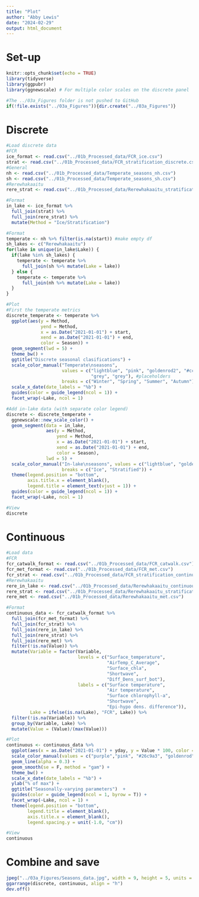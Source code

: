```yaml
---
title: "Plot"
author: "Abby Lewis"
date: "2024-02-29"
output: html_document
---
```


# Set-up

```r
knitr::opts_chunk$set(echo = TRUE)
library(tidyverse)
library(ggpubr)
library(ggnewscale) # For multiple color scales on the discrete panel

#The ../03a_Figures folder is not pushed to GitHub
if(!file.exists("../03a_Figures")){dir.create("../03a_Figures")}
```

# Discrete

```r
#Load discrete data
#FCR
ice_format <- read.csv("../01b_Processed_data/FCR_ice.csv") 
strat <- read.csv("../01b_Processed_data/FCR_stratification_discrete.csv") 
#General
nh <- read.csv("../01b_Processed_data/Temperate_seasons_nh.csv")
sh <- read.csv("../01b_Processed_data/Temperate_seasons_sh.csv")
#Rerewhakaaitu
rere_strat <- read.csv("../01b_Processed_data/Rerewhakaaitu_stratification_discrete.csv") 

#Format
in_lake <- ice_format %>%
  full_join(strat) %>% 
  full_join(rere_strat) %>%
  mutate(Method = "Ice/Stratification")

#Format
temperate <- nh %>% filter(is.na(start)) #make empty df
sh_lakes <- c("Rerewhakaaitu")
for(lake in unique(in_lake$Lake)) {
  if(lake %in% sh_lakes) {
    temperate <- temperate %>%
      full_join(sh %>% mutate(Lake = lake))
  } else {
    temperate <- temperate %>%
      full_join(nh %>% mutate(Lake = lake))
  }
}

#Plot
#First the temperate metrics
discrete_temperate <- temperate %>%
  ggplot(aes(y = Method, 
             yend = Method, 
             x = as.Date("2021-01-01") + start, 
             xend = as.Date("2021-01-01") + end, 
             color = Season)) +
  geom_segment(lwd = 5) +
  theme_bw() +
  ggtitle("Discrete seasonal clasifications") +
  scale_color_manual("Temperate\nseasons",
                     values = c("lightblue", "pink", "goldenrod2", "#cc5500", 
                                "grey", "grey"), #placeholders
                     breaks = c("Winter", "Spring", "Summer", "Autumn")) +
  scale_x_date(date_labels = "%b") +
  guides(color = guide_legend(ncol = 1)) +
  facet_wrap(~Lake, ncol = 1)

#Add in-lake data (with separate color legend)
discrete <- discrete_temperate +
  ggnewscale::new_scale_color() +
  geom_segment(data = in_lake, 
               aes(y = Method, 
                   yend = Method, 
                   x = as.Date("2021-01-01") + start, 
                   xend = as.Date("2021-01-01") + end, 
                   color = Season), 
               lwd = 5) +
  scale_color_manual("In-lake\nseasons", values = c("lightblue", "goldenrod2"),
                     breaks = c("Ice", "Stratified")) +
  theme(legend.position = "bottom",
        axis.title.x = element_blank(),
        legend.title = element_text(vjust = 1)) +
  guides(color = guide_legend(ncol = 1)) +
  facet_wrap(~Lake, ncol = 1)

#View
discrete
```

# Continuous

```r
#Load data
#FCR
fcr_catwalk_format <- read.csv("../01b_Processed_data/FCR_catwalk.csv")
fcr_met_format <- read.csv("../01b_Processed_data/FCR_met.csv")
fcr_strat <- read.csv("../01b_Processed_data/FCR_stratification_continuous.csv")
#Rerewhakaaitu
rere_in_lake <- read.csv("../01b_Processed_data/Rerewhakaaitu_continuous.csv")
rere_strat <- read.csv("../01b_Processed_data/Rerewhakaaitu_stratification_continuous.csv")
rere_met <- read.csv("../01b_Processed_data/Rerewhakaaitu_met.csv")

#Format
continuous_data <- fcr_catwalk_format %>%
  full_join(fcr_met_format) %>%
  full_join(fcr_strat) %>%
  full_join(rere_in_lake) %>%
  full_join(rere_strat) %>%
  full_join(rere_met) %>%
  filter(!is.na(Value)) %>%
  mutate(Variable = factor(Variable, 
                           levels = c("Surface_temperature", 
                                      "AirTemp_C_Average", 
                                      "Surface_chla", 
                                      "Shortwave",
                                      "Diff_Dens_surf_bot"),
                           labels = c("Surface temperature", 
                                      "Air temperature",
                                      "Surface chlorophyll-a",
                                      "Shortwave",
                                      "Epi-hypo dens. difference")),
         Lake = ifelse(is.na(Lake), "FCR", Lake)) %>%
  filter(!is.na(Variable)) %>%
  group_by(Variable, Lake) %>%
  mutate(Value = (Value)/(max(Value))) 

#Plot
continuous <- continuous_data %>%
  ggplot(aes(x = as.Date("2021-01-01") + yday, y = Value * 100, color = Variable)) +
  scale_color_manual(values = c("purple","pink", "#26c9a3", "goldenrod", "grey50")) +
  geom_line(alpha = 0.3) +
  geom_smooth(se = F, method = "gam") +
  theme_bw() + 
  scale_x_date(date_labels = "%b") +
  ylab("% of max") +
  ggtitle("Seasonally-varying parameters")  +
  guides(color = guide_legend(ncol = 1, byrow = T)) +
  facet_wrap(~Lake, ncol = 1) +
  theme(legend.position = "bottom",
        legend.title = element_blank(),
        axis.title.x = element_blank(),
        legend.spacing.y = unit(-1.0, "cm"))

#View
continuous
```

# Combine and save

```r
jpeg("../03a_Figures/Seasons_data.jpg", width = 9, height = 5, units = "in", res = 300)
ggarrange(discrete, continuous, align = "h")
dev.off()
```
